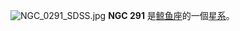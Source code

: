 {{NGCInfoBox|NGCID=NGC 291|發現者=阿爾伯特·馬爾夫|發現日期=1864年9月27日|其他編號=MCG -2-3-35,IRAS00510-0901|曆元=J2000.0|赤經=53分29.8秒|赤緯=-8°46'3""|星座=鲸鱼座|星體=星系|星等=13.9|表面亮度=13.3|藍等=14.8}}
[[File:NGC_0291_SDSS.jpg|thumb]]
'''NGC 291''' 是[[鲸鱼座|鲸鱼座]]的一個[[星系|星系]]。

{{NGCReference|291}}
{{Catalogs|NGC=291}}

{{Galaxy-stub}}